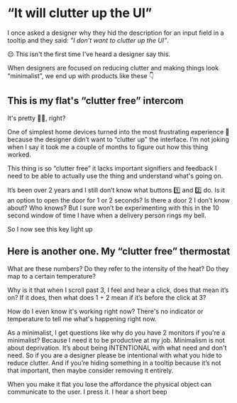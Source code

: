 
<Helmet>
  <title>"It will clutter up the UI" | Alizeh Khan</title>
</Helmet>

# “It will clutter up the UI”

<Container>

I once asked a designer why they hid the description for an input field in a tooltip and they said: *"I don’t want to clutter up the UI”*.

😔 This isn't the first time I've heard a designer say this.

When designers are focused on reducing clutter and making things look “minimalist”, we end up with products like these 👇

## This is my flat's “clutter free” intercom

It's pretty 💅🏼, right?

One of simplest home devices turned into the most frustrating experience 😤 because the designer didn’t want to “clutter up" the interface. I’m not joking when I say it took me a couple of months to figure out how this thing worked.

This thing is so “clutter free” it lacks important signifiers and feedback I need to be able to actually use the thing and understand what's going on.

It’s been over 2 years and I still don’t know what buttons 1️⃣ and 2️⃣ do. Is it an option to open the door for 1 or 2 seconds? Is there a door 2 I don’t know about? Who knows? But I sure won’t be experimenting with this in the 10 second window of time I have when a delivery person rings my bell.

So I now see this key light up

## Here is another one. My “clutter free” thermostat

What are these numbers? Do they refer to the intensity of the heat? Do they map to a certain temperature?

Why is it that when I scroll past 3, I feel and hear a click, does that mean it’s on? If it does, then what does 1 + 2 mean if it’s before the click at 3?

How do I even know it's working right now? There's no indicator or temperature to tell me what's happening right now.

As a minimalist, I get questions like why do you have 2 monitors if you're a minimalist? Because I need it to be productive at my job. Minimalism is not about deprivation. It’s about being INTENTIONAL with what need and don't need. So if you are a designer please be intentional with what you hide to reduce clutter. And if you’re hiding something in a tooltip because it’s not that important, then maybe consider removing it entirely.

When you make it flat you lose the affordance the physical object can communicate to the user.
I press it. I hear a short beep

</Container>
